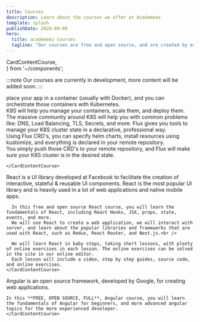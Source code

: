 ```yaml
---
title: Courses
description: Learn about the courses we offer at Academeez
template: splash
publishDate: 2024-09-09
hero:
  title: academeez Courses
  tagline: "Our courses are free and open source, and are created by experts in the field. No need to register, the courses are open for everyone."
---
```


  CardContentCourse,   
} from '~/components';


:::note
Our courses are currently in development, more content will be added soon.
:::

<CardGrid stagger>
  <Card>
    <CardContentCourse title="Kubernetes" img="k8s">
      place your app in a container (usually with Docker), and you can orchestrate those containers with Kubernetes.  
      <br/>
      K8S will help you manage your containers, scale them, and deploy them.
      <br/>
      The massive community around K8S will help you with common problems like: DNS, Load Balancing, TLS, Secrets, and more.
    </CardContentCourse>    
  </Card>
  <Card>
    <CardContentCourse title="Flux" slug="kubernetes/flux">
      Flux gives you tools to manage your K8S cluster state in a declarative, professional way.
      <br />
      Using Flux CRD's, you can specify helm charts, install resources using kustomize, and everything is declared in your remote repository.
      <br/>
      You simply push those CRD's to your remote repository, and Flux will make sure your K8S cluster is in the desired state.
      
    </CardContentCourse>    
  </Card>
  <Card>
    <CardContentCourse title="React">
      React is a UI library developed at Facebook to facilitate the creation of interactive, stateful & reusable UI components.  
      React is the most popular UI library and is heavily used in a lot of web applications and native mobile apps. <br />

      In this free and open source React course, you will learn the fundamentals of React, including React Hooks, JSX, props, state, events, and more.  
      We will use React to create a web application, we will interact with server, and learn about the popular libraries and frameworks that are used with React, such as Redux, React Router, and Next.js.<br />

      We will learn React in baby steps, taking short lessons, with plenty of online exercises in each lesson. The online exercises can be solved in the site in our online editor.
      Each lesson will include a video, step by step guides, source code, and online exercises.
    </CardContentCourse>    
  </Card>
  <Card>
    <CardContentCourse title="Angular">
    Angular is an open source framework, developed by Google, for creating web applications.<br/>
    
    In this **FREE, OPEN SOURCE, FULL**, Angular course, you will learn the fundamentals of Angular for beginners, and more advanced angular topics for the more experienced developer.
    </CardContentCourse>
  </Card>
</CardGrid>